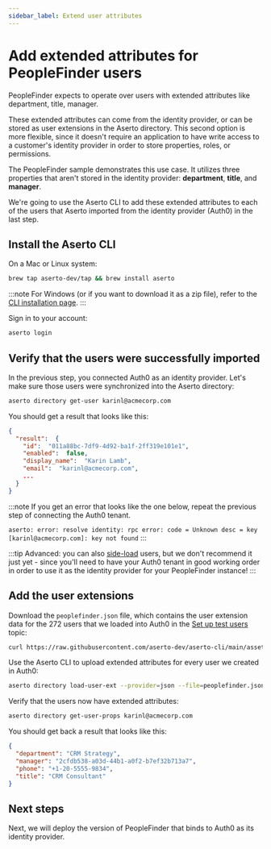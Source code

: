 ```yaml
---
sidebar_label: Extend user attributes
---
```


# Add extended attributes for PeopleFinder users

PeopleFinder expects to operate over users with extended attributes like department, title, manager.

These extended attributes can come from the identity provider, or can be stored as user extensions
in the Aserto directory. This second option is more flexible, since it doesn't require an application
to have write access to a customer's identity provider in order to store properties, roles, or permissions.

The PeopleFinder sample demonstrates this use case. It utilizes three properties that aren't stored
in the identity provider: **department**, **title**, and **manager**.

We're going to use the Aserto CLI to add these extended attributes to each of the users that Aserto
imported from the identity provider (Auth0) in the last step.

## Install the Aserto CLI

On a Mac or Linux system:

```bash
brew tap aserto-dev/tap && brew install aserto
```

:::note
For Windows (or if you want to download it as a zip file), refer to the [CLI installation page](/docs/command-line-interface/aserto-cli/installation).
:::

Sign in to your account:

```bash
aserto login
```

## Verify that the users were successfully imported

In the previous step, you connected Auth0 as an identity provider. Let's make sure those users
were synchronized into the Aserto directory:

```bash
aserto directory get-user karinl@acmecorp.com
```

You should get a result that looks like this:

```json
{
  "result":  {
    "id":  "011a88bc-7df9-4d92-ba1f-2ff319e101e1",
    "enabled":  false,
    "display_name":  "Karin Lamb",
    "email":  "karinl@acmecorp.com",
    ...
  }
}
```

:::note
If you get an error that looks like the one below, repeat the previous step of connecting the Auth0 tenant.

`aserto: error: resolve identity: rpc error: code = Unknown desc = key [karinl@acmecorp.com]: key not found`
:::

:::tip
Advanced: you can also [side-load](/docs/command-line-interface/aserto-cli/directory#side-loading) users, but we
don't recommend it just yet - since you'll need to have your Auth0 tenant in good working order in order to
use it as the identity provider for your PeopleFinder instance!
:::

## Add the user extensions

Download the `peoplefinder.json` file, which contains the user extension data for the 272 users that
we loaded into Auth0 in the [Set up test users](/docs/getting-started/set-up-users) topic:

```bash
curl https://raw.githubusercontent.com/aserto-dev/aserto-cli/main/assets/peoplefinder.json >peoplefinder.json
```

Use the Aserto CLI to upload extended attributes for every user we created in Auth0:

```bash
aserto directory load-user-ext --provider=json --file=peoplefinder.json
```

Verify that the users now have extended attributes:

```bash
aserto directory get-user-props karinl@acmecorp.com
```

You should get back a result that looks like this:

```json
{
  "department": "CRM Strategy",
  "manager": "2cfdb538-a03d-44b1-a0f2-b7ef32b713a7",
  "phone": "+1-20-5555-9834",
  "title": "CRM Consultant"
}
```

## Next steps

Next, we will deploy the version of PeopleFinder that binds to Auth0 as its identity provider.
